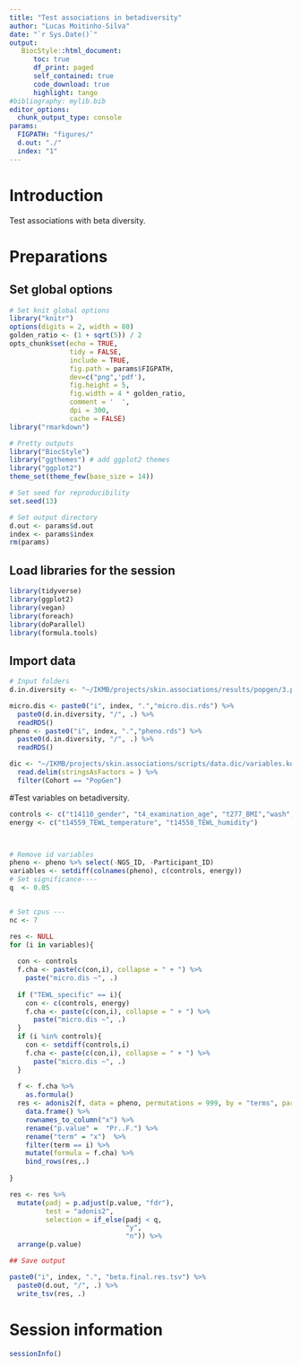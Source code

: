 ```yaml
---
title: "Test associations in betadiversity"
author: "Lucas Moitinho-Silva"
date: "`r Sys.Date()`"
output:
   BiocStyle::html_document:
      toc: true
      df_print: paged
      self_contained: true
      code_download: true
      highlight: tango
#bibliography: mylib.bib
editor_options:
  chunk_output_type: console
params:
  FIGPATH: "figures/"
  d.out: "./"
  index: "1"
---
```



# Introduction

Test associations with beta diversity. 

# Preparations

## Set global options

```r
# Set knit global options
library("knitr")
options(digits = 2, width = 80)
golden_ratio <- (1 + sqrt(5)) / 2
opts_chunk$set(echo = TRUE,
               tidy = FALSE,
               include = TRUE,
               fig.path = params$FIGPATH,
               dev=c("png",'pdf'),
               fig.height = 5,
               fig.width = 4 * golden_ratio,
               comment = '  ',
               dpi = 300,
               cache = FALSE)
library("rmarkdown")

# Pretty outputs
library("BiocStyle")
library("ggthemes") # add ggplot2 themes
library("ggplot2")
theme_set(theme_few(base_size = 14))

# Set seed for reproducibility
set.seed(13)

# Set output directory
d.out <- params$d.out
index <- params$index
rm(params)
```


## Load libraries for the session

```r
library(tidyverse)
library(ggplot2)
library(vegan)
library(foreach)
library(doParallel)
library(formula.tools)
```

## Import data
```r
# Input folders
d.in.diversity <- "~/IKMB/projects/skin.associations/results/popgen/3.physio.set/2.get.diversity"

micro.dis <- paste0("i", index, ".","micro.dis.rds") %>% 
  paste0(d.in.diversity, "/", .) %>% 
  readRDS()
pheno <- paste0("i", index, ".","pheno.rds") %>% 
  paste0(d.in.diversity, "/", .) %>% 
  readRDS()

dic <- "~/IKMB/projects/skin.associations/scripts/data.dic/variables.kora.pop.tsv" %>% 
  read.delim(stringsAsFactors = ) %>% 
  filter(Cohort == "PopGen")
```

#Test variables on betadiversity.


```r
controls <- c("t14110_gender", "t4_examination_age", "t277_BMI","wash", "cream")
energy <- c("t14559_TEWL_temperature", "t14558_TEWL_humidity")



# Remove id variables
pheno <- pheno %>% select(-NGS_ID, -Participant_ID)
variables <- setdiff(colnames(pheno), c(controls, energy))
# Set significance----
q  <- 0.05


# Set cpus ---
nc <- 7

res <- NULL
for (i in variables){
  
  con <- controls
  f.cha <- paste(c(con,i), collapse = " + ") %>% 
    paste("micro.dis ~", .)
  
  if ("TEWL_specific" == i){
    con <- c(controls, energy)
    f.cha <- paste(c(con,i), collapse = " + ") %>% 
      paste("micro.dis ~", .)
  }
  if (i %in% controls){
    con <- setdiff(controls,i)
    f.cha <- paste(c(con,i), collapse = " + ") %>% 
      paste("micro.dis ~", .)
  }
  
  f <- f.cha %>% 
    as.formula()
  res <- adonis2(f, data = pheno, permutations = 999, by = "terms", parallel = nc) %>% 
    data.frame() %>% 
    rownames_to_column("x") %>% 
    rename("p.value" =  "Pr..F.") %>% 
    rename("term" = "x")  %>% 
    filter(term == i) %>% 
    mutate(formula = f.cha) %>% 
    bind_rows(res,.)
  
}

res <- res %>% 
  mutate(padj = p.adjust(p.value, "fdr"),
         test = "adonis2",
         selection = if_else(padj < q,
                             "y",
                             "n")) %>% 
  arrange(p.value) 

## Save output

paste0("i", index, ".", "beta.final.res.tsv") %>% 
  paste0(d.out, "/", .) %>% 
  write_tsv(res, .)

```


# Session information

```r
sessionInfo()
```

